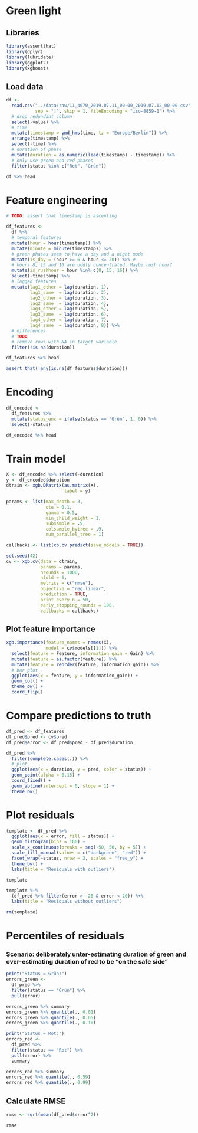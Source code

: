 # Green light

## Libraries
```r

library(assertthat)
library(dplyr)
library(lubridate)
library(ggplot2)
library(xgboost)

```

## Load data
```r

df <- 
  read.csv("../data/raw/11_4070_2019.07.11_00-00_2019.07.12_00-00.csv",
           sep = ";", skip = 1, fileEncoding = "iso-8859-1") %>% 
  # drop redundant column
  select(-value) %>% 
  # time
  mutate(timestamp = ymd_hms(time, tz = "Europe/Berlin")) %>%
  arrange(timestamp) %>% 
  select(-time) %>% 
  # duration of phase
  mutate(duration = as.numeric(lead(timestamp) - timestamp)) %>% 
  # only use green and red phases
  filter(status %in% c("Rot", "Grün"))

df %>% head

```

# Feature engineering
```r

# TODO: assert that timestamp is ascenting

df_features <-
  df %>% 
  # temporal features
  mutate(hour = hour(timestamp)) %>% 
  mutate(minute = minute(timestamp)) %>% 
  # green phases seem to have a day and a night mode
  mutate(is_day = (hour >= 6 & hour <= 20)) %>% #
  # hours 8, 15 and 16 are oddly concentrated. Maybe rush hour?
  mutate(is_rushhour = hour %in% c(8, 15, 16)) %>%
  select(-timestamp) %>% 
  # lagged features
  mutate(lag1_other = lag(duration, 1),
         lag1_same  = lag(duration, 2),
         lag2_other = lag(duration, 3),
         lag2_same  = lag(duration, 4),
         lag3_other = lag(duration, 5),
         lag3_same  = lag(duration, 6),
         lag4_other = lag(duration, 7),
         lag4_same  = lag(duration, 8)) %>% 
  # differences
  # TODO
  # remove rows with NA in target variable
  filter(!is.na(duration))

df_features %>% head

assert_that(!any(is.na(df_features$duration)))

```

# Encoding
```r

df_encoded <-
  df_features %>% 
  mutate(status_enc = ifelse(status == "Grün", 1, 0)) %>% 
  select(-status)

df_encoded %>% head

```


# Train model
```r

X <- df_encoded %>% select(-duration)
y <- df_encoded$duration
dtrain <- xgb.DMatrix(as.matrix(X), 
                      label = y)

params <- list(max_depth = 3,
               eta = 0.1,
               gamma = 0.5,
               min_child_weight = 1,
               subsample = .9,
               colsample_bytree = .9,
               num_parallel_tree = 1)

callbacks <- list(cb.cv.predict(save_models = TRUE))

set.seed(42)
cv <- xgb.cv(data = dtrain,
             params = params,
             nrounds = 1000,
             nfold = 5,
             metrics = c("rmse"),
             objective = "reg:linear",
             prediction = TRUE,
             print_every_n = 50,
             early_stopping_rounds = 100,
             callbacks = callbacks)

```

## Plot feature importance
```r

xgb.importance(feature_names = names(X),
               model = cv$models[[1]]) %>% 
  select(feature = Feature, information_gain = Gain) %>%
  mutate(feature = as.factor(feature)) %>% 
  mutate(feature = reorder(feature, information_gain)) %>% 
  # bar plot
  ggplot(aes(x = feature, y = information_gain)) +
  geom_col() +
  theme_bw() +
  coord_flip()

```

# Compare predictions to truth
```r

df_pred <- df_features
df_pred$pred <- cv$pred
df_pred$error <- df_pred$pred - df_pred$duration

df_pred %>%
  filter(complete.cases(.)) %>% 
  # plot
  ggplot(aes(x = duration, y = pred, color = status)) +
  geom_point(alpha = 0.15) + 
  coord_fixed() +
  geom_abline(intercept = 0, slope = 1) +
  theme_bw()

```

# Plot residuals
```r

template <- df_pred %>% 
  ggplot(aes(x = error, fill = status)) +
  geom_histogram(bins = 100) +
  scale_x_continuous(breaks = seq(-50, 50, by = 5)) +
  scale_fill_manual(values = c("darkgreen", "red")) +
  facet_wrap(~status, nrow = 2, scales = "free_y") + 
  theme_bw() +
  labs(title = "Residuals with outliers")

template

template %+% 
  (df_pred %>% filter(error > -20 & error < 20)) %+% 
  labs(title = "Residuals without outliers")

rm(template)

```

# Percentiles of residuals
### Scenario: deliberately unter-estimating duration of green and over-estimating duration of red to be "on the safe side" 
```r

print("Status = Grün:")
errors_green <-
  df_pred %>% 
  filter(status == "Grün") %>% 
  pull(error)

errors_green %>% summary
errors_green %>% quantile(., 0.01)
errors_green %>% quantile(., 0.05)
errors_green %>% quantile(., 0.10)

print("Status = Rot:")
errors_red <-
  df_pred %>% 
  filter(status == "Rot") %>% 
  pull(error) %>% 
  summary

errors_red %>% summary
errors_red %>% quantile(., 0.59)
errors_red %>% quantile(., 0.99)

```


## Calculate RMSE
```r
rmse <- sqrt(mean(df_pred$error^2))

rmse
```

